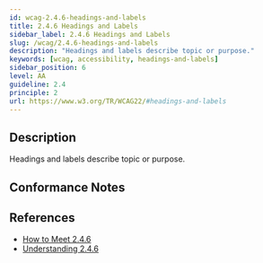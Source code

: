 ```yaml
---
id: wcag-2.4.6-headings-and-labels
title: 2.4.6 Headings and Labels
sidebar_label: 2.4.6 Headings and Labels
slug: /wcag/2.4.6-headings-and-labels
description: "Headings and labels describe topic or purpose."
keywords: [wcag, accessibility, headings-and-labels]
sidebar_position: 6
level: AA
guideline: 2.4
principle: 2
url: https://www.w3.org/TR/WCAG22/#headings-and-labels
---
```

## Description

Headings and labels describe topic or purpose.

## Conformance Notes

<Project name="ads">
  <Support></Support>
</Project>
<Project name="scix">
  <Support></Support>
</Project>

## References

- [How to Meet 2.4.6](https://www.w3.org/WAI/WCAG22/quickref/#headings-and-labels)
- [Understanding 2.4.6](https://www.w3.org/WAI/WCAG22/Understanding/headings-and-labels.html)

